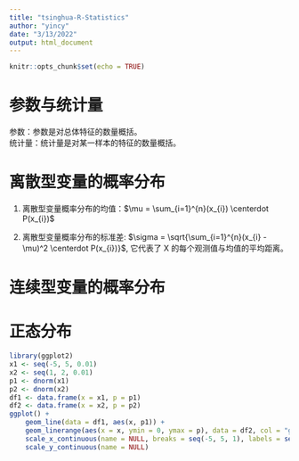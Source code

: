 ```yaml
---
title: "tsinghua-R-Statistics"
author: "yincy"
date: "3/13/2022"
output: html_document
---
```


```r
knitr::opts_chunk$set(echo = TRUE)
```


# 参数与统计量
参数：参数是对总体特征的数量概括。  
统计量：统计量是对某一样本的特征的数量概括。


# 离散型变量的概率分布
1. 离散型变量概率分布的均值：$\mu = \sum_{i=1}^{n}(x_{i}) \centerdot P(x_{i})$  

2. 离散型变量概率分布的标准差: $\sigma = \sqrt{\sum_{i=1}^{n}(x_{i} - \mu)^2 \centerdot P(x_{i})}$, 它代表了 X 的每个观测值与均值的平均距离。  


# 连续型变量的概率分布



# 正态分布
```r
library(ggplot2)
x1 <- seq(-5, 5, 0.01)
x2 <- seq(1, 2, 0.01)
p1 <- dnorm(x1)
p2 <- dnorm(x2)
df1 <- data.frame(x = x1, p = p1)
df2 <- data.frame(x = x2, p = p2)
ggplot() +
    geom_line(data = df1, aes(x, p1)) +
    geom_linerange(aes(x = x, ymin = 0, ymax = p), data = df2, col = "grey40")+
    scale_x_continuous(name = NULL, breaks = seq(-5, 5, 1), labels = seq(-5, 5, 1)) +
    scale_y_continuous(name = NULL)
```























